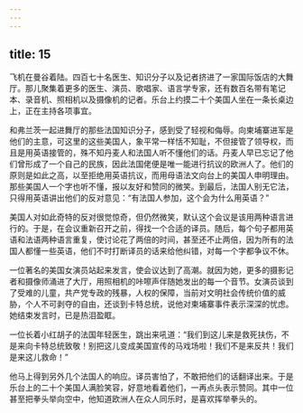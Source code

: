 ```yaml
---
---
---
```

title: 15
---



飞机在曼谷着陆。四百七十名医生、知识分子以及记者挤进了一家国际饭店的大舞厅。那儿聚集着更多的医生、演员、歌唱家、语言学专家，还有数百名带有笔记本、录音机、照相机以及摄像机的记者。乐台上约摸二十个美国人坐在一条长桌边上，正在主持各项事宜。

和弗兰茨一起进舞厅的那些法国知识分子，感到受了轻视和侮辱。向柬埔寨进军是他们的主意，可这里的这些美国人，象平常一样恬不知耻，不但接管了领导权，而且是用英语接管的，殊不知丹麦人和法国人听不懂他们的话。丹麦人早已忘记了他们曾形成了一个自己的民族，因此法国佬便是唯一能进行抗议的欧洲人了。他们的原则是如此之高，以至拒绝用英语抗议，而用母语法文向台上的美国人申明理由。那些美国人一个字也听不懂，报以友好和赞同的微笑。到最后，法国人别无它法，只得用英语讲出他们的反对意见：“有法国人参加，这个会为什么用英语？”

美国人对如此奇特的反对很觉惊奇，但仍然微笑，默认这个会议是该用两种语言进行的。于是，在会议重新召开之前，得找一个合适的译员。随后，每个句子都用英语和法语两种语言重复，使讨论花了两倍的时间，甚至还不止两倍，因为所有的法国人都懂一些英语，他们不时打断译员的话来给他纠错，对每一个字都争议不休。

一位著名的美国女演员站起来发言，使会议达到了高潮。就因为她，更多的摄影记者和摄像师涌进了大厅，用照相机的咔嚓声伴随她发出的每一个音节。女演员谈到了受难的儿童，共产党专政的残暴，人权的保障，当前对文明社会传统价值的威胁，个人不可剥夺的自由，还谈到卡特总统，说他对柬埔寨事件表示深深的忧虑。她结束发言时，已是热泪盈眶。

一位长着小红胡子的法国年轻医生，跳出来吼道：“我们到这儿来是救死扶伤，不是来向卡特总统致敬！别把这儿变成美国宣传的马戏场啦！我们不是来反共！我们是来这儿救命！”

他马上得到另外几个法国人的响应。译员害怕了，不敢把他们的话翻译出来。于是乐台上的二十个美国人满脸笑容，好意地看着他们，一再点头表示赞同。其中一位甚至把拳头举向空中，他知道欧洲人在众人同乐时，是喜欢挥举拳头的。